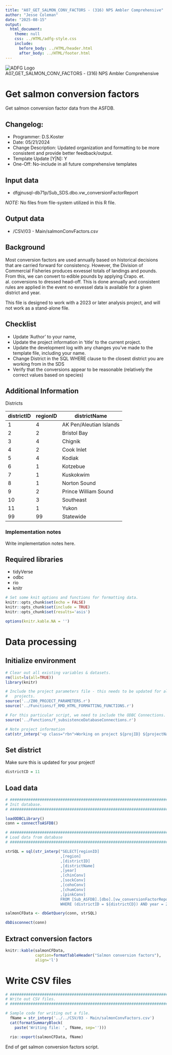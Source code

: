 ```yaml
---
title: "A07_GET_SALMON_CONV_FACTORS - (316) NPS Ambler Comprehensive"
author: "Jesse Coleman"
date: "2025-08-15"
output:
  html_document:
    theme: null
    css: ../HTML/adfg-style.css
    include:
      before_body: ../HTML/header.html
      after_body: ../HTML/footer.html
---
```

<div class="title-container">
  <img class="title-logo" src="../HTML/adfg_logo.png" alt="ADFG Logo"/>
  <div class="title">A07_GET_SALMON_CONV_FACTORS - (316) NPS Ambler Comprehensive</div>
</div>

# Get salmon conversion factors

Get salmon conversion factor data from the ASFDB.

## Changelog: 

- Programmer: D.S.Koster  
- Date: 05/21/2024  
- Change Description: Updated organization and formatting to be more consistent and provide better feedback/output.  
- Template Update [Y|N]: Y  
- One-Off: No-include in all future comprehensive templates 

## Input data
  
- dfgjnusql-db71p/Sub_SDS.dbo.vw_conversionFactorReport

*NOTE:* No files from file-system utilized in this R file.

## Output data
  
- /CSV/03 - Main/salmonConvFactors.csv

## Background

Most conversion factors are used annually based on historical decisions that are carried forward for consistency. However, the Division of Commercial Fisheries produces exvessel totals of landings and pounds. From this, we can convert to edible pounds by applying Crapo. et. al. conversions to dressed head-off. This is done annually and consistent rules are applied in the event no exvessel data is available for a given district and year.

This file is designed to work with a 2023 or later analysis project, and will not work as a stand-alone file.

## Checklist

- Update 'Author' to your name, 
- Update the project information in 'title' to the current project.
- Update the development log with any changes you've made to the template file, including your name.
- Change District in the SQL WHERE clause to the closest district you are working from in the SDS
- Verify that the conversions appear to be reasonable (relatively the correct values based on species)

## Additional Information

Districts

| districtID | regionID |      districtName       |
|------------|----------|-------------------------|
| 1	         |  4	      | AK Pen/Aleutian Islands |
| 2	         |  2	      | Bristol Bay             |
| 3	         |  4	      | Chignik                 |
| 4	         |  2	      | Cook Inlet              |
| 5	         |  4	      | Kodiak                  |
| 6	         |  1	      | Kotzebue                |
| 7	         |  1	      | Kuskokwim               |
| 8	         |  1	      | Norton Sound            |
| 9	         |  2	      | Prince William Sound    |
| 10	       |  3	      | Southeast               |
| 11	       |  1	      | Yukon                   |
| 99	       |  99      | Statewide               |



### Implementation notes

Write implementation notes here.

## Required libraries 

- tidyVerse  
- odbc  
- rio  
- knitr  

```r

# Set some knit options and functions for formatting data.
knitr::opts_chunk$set(echo = FALSE)
knitr::opts_chunk$set(include = TRUE)
knitr::opts_chunk$set(results='asis')

options(knitr.kable.NA = '')

```

# Data processing

## Initialize environment

```r

# Clear out all existing variables & datasets.
rm(list=ls(all=TRUE))
library(knitr)

# Include the project parameters file - this needs to be updated for all 
#   projects.
source('../Z00_PROJECT_PARAMETERS.r')
source('../Functions/f_RMD_HTML_FORMATTING_FUNCTIONS.r')

# For this particular script, we need to include the ODBC Connections.
source('../Functions/f_subsistenceDatabaseConnections.r')

# Note project information
cat(str_interp('<p class="rbn">Working on project ${projID} ${projectName} - ${studyear}</p>'))

```

## Set district

Make sure this is updated for your project!

```r

districtCD = 11

```

## Load data

```r

# ##############################################################################
# Init database.
# ##############################################################################

loadODBCLibrary()
conn = connectToASFDB()

# ##############################################################################
# Load data from database
# ##############################################################################

strSQL = sql(str_interp("SELECT[regionID]
                        ,[region]
                        ,[districtID]
                        ,[districtName]
                        ,[year]
                        ,[chinConv]
                        ,[sockConv]
                        ,[cohoConv]
                        ,[chumConv]
                        ,[pinkConv]
                        FROM [Sub_ASFDB].[dbo].[vw_conversionFactorReport]
                        WHERE (districtID = ${districtCD}) AND year = 2022"))

salmonCFData <- dbGetQuery(conn, strSQL)

dbDisconnect(conn)

```

## Extract conversion factors

```r

knitr::kable(salmonCFData, 
             caption=formatTableHeader("Salmon conversion factors"),
             align='l')

```

# Write CSV files

```r

# ##############################################################################
# Write out CSV files.
# ##############################################################################

# Sample code for writing out a file.
  fName = str_interp('../../CSV/03 - Main/salmonConvFactors.csv')
  cat(formatSummaryBlock(
    paste('Writing file: ', fName, sep='')))

  rio::export(salmonCFData, fName)

```

<p class="h1footer"> End of get salmon conversion factors script. </p>
